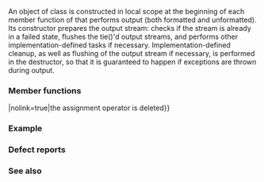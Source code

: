 {{cpp/io/basic_ostream/title|sentry}}
{{cpp/io/basic_ostream/navbar}}
{{dcl begin}}
{{dcl|1=
class sentry;
}}
{{dcl end}}

An object of class {{tt|basic_ostream::sentry}} is constructed in local scope at the beginning of each member function of {{lc|std::basic_ostream}} that performs output (both formatted and unformatted). Its constructor prepares the output stream: checks if the stream is already in a failed state, flushes the tie()'d output streams, and performs other implementation-defined tasks if necessary. Implementation-defined cleanup, as well as flushing of the output stream if necessary, is performed in the destructor, so that it is guaranteed to happen if exceptions are thrown during output.

===Member functions===
{{dsc begin}}
{{dsc inc|cpp/io/basic_ostream/sentry/dsc constructor}}
{{dsc mem dtor|cpp/io/basic_ostream/sentry|inlinemem=true|finalizes the stream object after formatted output or after exception, if necessary}}
{{dsc mem fun|operator{{=}}|nolink=true|the assignment operator is deleted}}
{{dsc inc|cpp/io/basic_ostream/sentry/dsc operator bool}}
{{dsc end}}

{{member|{{small|std::basic_ostream::sentry::}}sentry| 2=
{{ddcl|1=
explicit sentry( std::basic_ostream&lt;CharT, Traits&gt;&amp; os );
}}

Prepares the stream for formatted output.

If {{c|os.good()}} is {{c|false}}, returns. Otherwise, if {{c|os.tie()}} is not a null pointer, calls {{c|os.tie()-&gt;flush()}} to synchronize the output sequence with external streams. During preparation, the constructor may call {{c|setstate(failbit)}} (which may throw {{lc|std::ios_base::failure}}).

If after preparation is completed, {{c|1=os.good() == true}}, then any subsequent calls to {{c/core|operator bool}} will return {{c|true}}.

===Parameters===
{{par begin}}
{{par|os|output stream to prepare}}
{{par end}}

===Exceptions===
{{lc|std::ios_base::failure}} if the end of file condition occurs.
}}


{{member|{{small|std::basic_ostream::sentry::}}~sentry|2=
{{ddcl|1=
~sentry();
}}
If {{c|(os.flags() &amp; std::ios_base::unitbuf) &amp;&amp; !std::uncaught_exception() &amp;&amp; os.good())}} is {{c|true}}, calls {{c|os.rdbuf()-&gt;pubsync()}}. If that function returns {{c|-1}}, sets {{c|badbit}} in {{c|os.rdstate()}} without propagating an exception.
}}


{{member|{{small|std::basic_ostream::sentry::}}operator bool|2=
{{ddcl|1=
explicit operator bool() const;
}}
Checks whether the preparation of the output stream was successful.

===Parameters===
(none)

===Return value===
{{c|true}} if the preparation of the output stream was successful, {{c|false}} otherwise.
}}

===Example===
{{example
|code=
#include &lt;iostream&gt;
#include &lt;sstream&gt;

struct Foo
{
    char n[6];
};

std::ostream&amp; operator&lt;&lt;(std::ostream&amp; os, Foo&amp; f)
{
    std::ostream::sentry s(os);
    if (s)
        os.write(f.n, 5);
    return os;
}

int main()
{
    Foo f = {"abcde"};
    std::cout &lt;&lt; f &lt;&lt; '\n';
}
|output=
abcde
}}

===Defect reports===
{{dr list begin}}
{{dr list item|wg=lwg|dr=397|std=C++98|before=the destructor might call {{c|os.flush()}}, which may throw exceptions|after=the exception is not propagated}}
{{dr list item|wg=lwg|dr=442|std=C++98|before={{c/core|operator bool}} was not declared {{c/core|const}} (it is {{c/core|const}} in the [[cpp/header/ostream|synopsis]])|after=added {{c/core|const}}}}
{{dr list item|wg=lwg|dr=835|std=C++98|before=if {{c|os}} sets {{tt|unitbuf}}, the destructor would call {{c|os.flush()}}, which&lt;br&gt;is an {{named req|UnformattedOutputFunction}} and creates another sentry object&lt;br&gt;(whose destructor then creates another sentry object and so on)|after=calls&lt;br&gt;{{c|os.rdbuf()-&gt;pubsync()}}&lt;br&gt;in this case instead}}
{{dr list end}}

===See also===
{{dsc begin}}
{{dsc inc|cpp/io/basic_ostream/dsc operator ltlt}}
{{dsc end}}

{{langlinks|de|es|fr|it|ja|pt|ru|zh}}